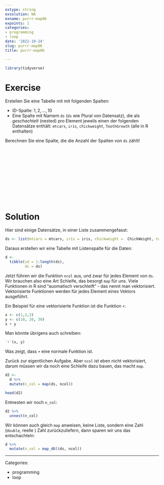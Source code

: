 ```yaml
---
extype: string
exsolution: NA
exname: purrr-map06
expoints: 1
categories:
- programming
- loop
date: '2022-10-24'
slug: purrr-map06
title: purrr-map06

---
```





```r
library(tidyverse)
```



# Exercise

Erstellen Sie eine Tabelle mit mit folgenden Spalten:

- ID-Spalte: $1,2,..., 10$
- Eine Spalte mit Namem `ds` (`ds` wie Plural von Datensatz), die als *geschachtelt* (nested) pro Element jeweils einen der folgenden Datensätze enthält: `mtcars`, `iris`, `chickweight`, `ToothGrowth` (alle in R enthalten)

Berechnen Sie eine Spalte, die die Anzahl der Spalten von `ds` zählt!



</br>
</br>
</br>
</br>
</br>
</br>
</br>
</br>
</br>
</br>

# Solution


Hier sind einige Datensätze, in einer Liste zusammengefasst:

```r
ds <- list(mtcars = mtcars, iris = iris, chickweight =  ChickWeight, toothgrowth = ToothGrowth)
```


Daraus erstellen wir eine Tabelle mit Listenspalte für die Daten:

```r
d <- 
  tibble(id = 1:length(ds),
         ds = ds)
```


Jetzt führen wir die Funktion `ncol` aus, und zwar für jedes Element von `ds`.
Wir brauchen also eine Art Schleife, das besorgt `map` für uns.
Viele Funktionen in R sind "auomatisch verschleift" - das nennt man vektorisiert.
Vektorisierte Funktionen werden für jedes Element eines Vektors ausgeführt.

Ein Beispiel für eine vektorisierte Funktion ist die Funktion `+`:

```r
x <- c(1,2,3)
y <- c(10, 20, 30)
x + y
```


Man könnte übrigens auch schreiben:

```r
`+`(x, y)
```


Was zeigt,  dass `+` eine normale Funktion ist.



Zurück zur eigentlichen Aufgabe. Aber `ncol` ist eben nicht vektorisiert, 
darum müssen wir da noch eine Schleife dazu bauen, das macht `map`.

```r
d2 <- 
  d %>% 
  mutate(n_col = map(ds, ncol)) 

head(d2)
```

Entnesten wir noch `n_col`:


```r
d2 %>% 
  unnest(n_col)
```

Wir können auch gleich `map` anweisen, keine Liste, sondern eine Zahl (`double`, reelle )
Zahl zurückzuliefern, dann sparen wir uns das entschachteln:



```r
d %>% 
  mutate(n_col = map_dbl(ds, ncol)) 
```




---

Categories: 

- programming
- loop

